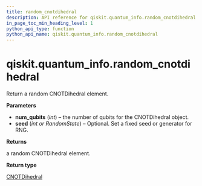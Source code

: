 ```yaml
---
title: random_cnotdihedral
description: API reference for qiskit.quantum_info.random_cnotdihedral
in_page_toc_min_heading_level: 1
python_api_type: function
python_api_name: qiskit.quantum_info.random_cnotdihedral
---
```


<span id="qiskit-quantum-info-random-cnotdihedral" />

# qiskit.quantum\_info.random\_cnotdihedral

<Function id="qiskit.quantum_info.random_cnotdihedral" isDedicatedPage={true} github="https://github.com/qiskit/qiskit/tree/stable/0.24/qiskit/quantum_info/operators/dihedral/random.py" signature="random_cnotdihedral(num_qubits, seed=None)">
  Return a random CNOTDihedral element.

  **Parameters**

  *   **num\_qubits** (*int*) – the number of qubits for the CNOTDihedral object.
  *   **seed** (*int or RandomState*) – Optional. Set a fixed seed or generator for RNG.

  **Returns**

  a random CNOTDihedral element.

  **Return type**

  [CNOTDihedral](qiskit.quantum_info.CNOTDihedral "qiskit.quantum_info.CNOTDihedral")
</Function>

